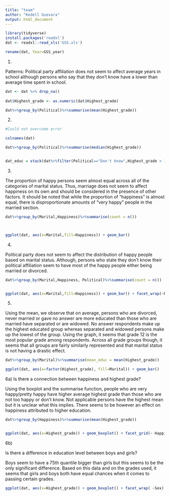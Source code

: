 ```yaml
---
title: "team"
author: "Kedell Guevara"
output: html_document
---
```


```r
library(tidyverse)
install.packages('readxl')
dat <- readxl::read_xls('GSS.xls')
```


```r
rename(dat, Year=GSS_year)
```

1)

Patterns: Political party affiliation does not seem to affect average years in school although persons who say that they don't know have a lower than average time spent in school.

```r

dat <- dat %>% drop_na()
  
dat$Highest_grade <- as.numeric(dat$Highest_grade) 

dat%>%group_by(Political)%>%summarise(mean(Highest_grade))
```

2)


```r
#Could not overcome error

colnames(dat)

dat%>%group_by(Political)%>%summarise(median(Highest_grade))


dat_educ = stack(dat%>%filter(Political=="Don't know",Highest_grade > 11), dat%>%filter(Political=="Ind,near dem",Highest_grade > 13),dat%>%filter(Political=="Ind, near rep",Highest_grade > 13),dat%>%filter(Political=="Independent",Highest_grade > 12),dat%>%filter(Political=="No answer",Highest_grade > 12),dat%>%filter(Political=="Not str democrat",Highest_grade > 12),dat%>%filter(Political=="Not str republican",Highest_grade > 13), dat%>%filter(Political=="Other party",Highest_grade > 13), dat%>%filter(Political=="Strong democrat",Highest_grade > 12), dat%>%filter(Political=="Strong republican",Highest_grade > 13))
```


3)

The proportion of happy persons seem almost equal across all of the categories of marital status. Thus, marriage does not seem to affect happiness on its own and should be considered in the presence of other factors. It should be noted that while the proportion of "happiness" is almost equal, there is disproportionate amounts of "very happy" people in the married section.
```r

dat%>%group_by(Marital,Happiness)%>%summarise(count = n())



ggplot(dat, aes(x=Marital,fill=Happiness)) + geom_bar()


```
4)

Political party does not seem to affect the distribution of happy people based on marital status. Although, persons who state they don't know their political affiliation seem to have most of the happy people either being married or divorced.
```r
dat%>%group_by(Marital,Happiness, Political)%>%summarise(count = n())


ggplot(dat, aes(x=Marital,fill=Happiness)) + geom_bar() + facet_wrap(~Political, scales = "free_y")
```

5)

Using the mean, we observe that on average, persons who are divorced, never married or gave no answer are more educated than those who are married have separated or are widowed. No answer respondents make up the highest educated group whereas separated and widowed persons make up the lowest of the group. Using the graph, it seems that grade 12 is the most popular grade among respondents. Across all grade groups though, it seems that all groups are fairly similarly represented and that marital status is not having a drastic effect.

```r
dat%>%group_by(Marital)%>%summarise(mean_educ = mean(Highest_grade))

ggplot(dat, aes(x=factor(Highest_grade), fill=Marital)) + geom_bar()

```
6a)
Is there a connection between happiness and highest grade?

Using the boxplot and the summarise function, people who are very happy/pretty happy have higher average highest grade than those who are not too happy or don't know. Not applicable persons have the highest mean but it is unclear what this implies. There seems to be however an effect on happiness attributed to higher education.
```r

dat%>%group_by(Happiness)%>%summarise(mean(Highest_grade))


ggplot(dat, aes(x=Highest_grade)) + geom_boxplot() + facet_grid(~ Happiness)

```

6b)

Is there a difference in education level between boys and girls?

Boys seem to have a 75th quantile bigger than girls but this seems to be the only significant difference. Based on this data and on the grades used, it seems that girls and boys both have equal chances when it comes to passing certain grades.
```r

ggplot(dat, aes(x=Highest_grade)) + geom_boxplot() + facet_wrap( ~Sex)

```

